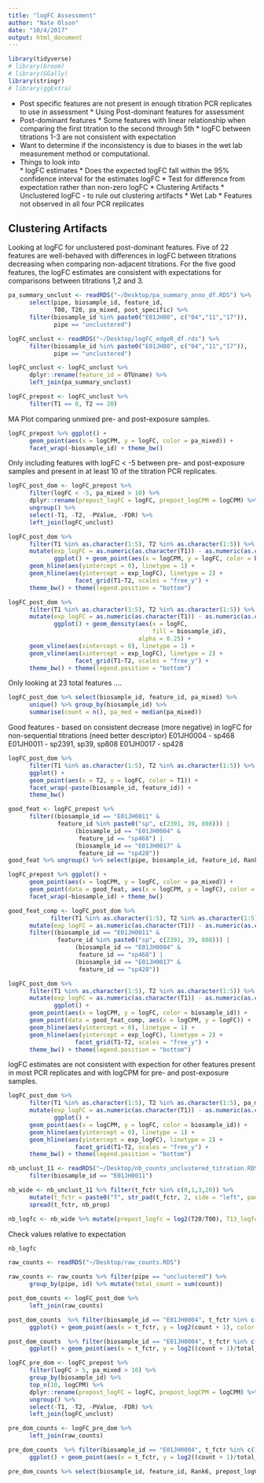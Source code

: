 ```yaml
---
title: "logFC Assessment"
author: "Nate Olson"
date: "10/4/2017"
output: html_document
---
```


```r
library(tidyverse)
# library(broom)
# library(GGally)
library(stringr)
# library(ggExtra)
```

* Post specific features are not present in enough titration PCR replicates to use in assessment 
      * Using Post-dominant features for assessment
* Post-dominant features 
      * Some features with linear relationship when comparing the first titration to the second through 5th 
      * logFC between titrations 1-3 are not consistent with expectation
* Want to determine if the inconsistency is due to biases in the wet lab measurement method or computational.
* Things to look into  
      * logFC estimates
            * Does the expected logFC fall within the 95% confidence interval for the estimates logFC
            * Test for difference from expectation rather than non-zero logFC
      * Clustering Artifacts 
            * Unclustered logFC - to rule out clustering artifacts 
      * Wet Lab 
            * Features not observed in all four PCR replicates

## Clustering Artifacts
Looking at logFC for unclustered post-dominant features. 
Five of 22 features are well-behaved with differences in logFC between titrations decreasing when comparing non-adjacent titrations. 
For the five good features, the logFC estimates are consistent with expectations for comparisons between titrations 1,2 and 3. 

```r
pa_summary_unclust <- readRDS("~/Desktop/pa_summary_anno_df.RDS") %>% 
      select(pipe, biosample_id, feature_id, 
             T00, T20, pa_mixed, post_specific) %>% 
      filter(biosample_id %in% paste0("E01JH00", c("04","11","17")),
             pipe == "unclustered")

logFC_unclust <- readRDS("~/Desktop/logFC_edgeR_df.rds") %>%
      filter(biosample_id %in% paste0("E01JH00", c("04","11","17")),
             pipe == "unclustered")

logFC_unclust <- logFC_unclust %>% 
      dplyr::rename(feature_id = OTUname) %>% 
      left_join(pa_summary_unclust)
```

```r
logFC_prepost <- logFC_unclust %>% 
      filter(T1 == 0, T2 == 20)
```

MA Plot comparing unmixed pre- and post-exposure samples. 
```r
logFC_prepost %>% ggplot() + 
      geom_point(aes(x = logCPM, y = logFC, color = pa_mixed)) + 
      facet_wrap(~biosample_id) + theme_bw()
```

Only including features with logFC < -5 between pre- and post-exposure samples and present in at least 10 of the titration PCR replicates. 

```r
logFC_post_dom <- logFC_prepost %>% 
      filter(logFC < -5, pa_mixed > 10) %>% 
      dplyr::rename(prepost_logFC = logFC, prepost_logCPM = logCPM) %>% 
      ungroup() %>% 
      select(-T1, -T2, -PValue, -FDR) %>% 
      left_join(logFC_unclust)
```

```r
logFC_post_dom %>% 
      filter(T1 %in% as.character(1:5), T2 %in% as.character(1:5)) %>% 
      mutate(exp_logFC = as.numeric(as.character(T1)) - as.numeric(as.character(T2))) %>% 
             ggplot() + geom_point(aes(x = logCPM, y = logFC, color = biosample_id)) + 
      geom_hline(aes(yintercept = 0), linetype = 1) +              
      geom_hline(aes(yintercept = exp_logFC), linetype = 2) + 
                   facet_grid(T1~T2, scales = "free_y") + 
      theme_bw() + theme(legend.position = "bottom")
```




```r
logFC_post_dom %>% 
      filter(T1 %in% as.character(1:5), T2 %in% as.character(1:5)) %>% 
      mutate(exp_logFC = as.numeric(as.character(T1)) - as.numeric(as.character(T2))) %>% 
             ggplot() + geom_density(aes(x = logFC, 
                                         fill = biosample_id), 
                                     alpha = 0.25) + 
      geom_vline(aes(xintercept = 0), linetype = 1) +              
      geom_vline(aes(xintercept = exp_logFC), linetype = 2) + 
                   facet_grid(T1~T2, scales = "free_y") + 
      theme_bw() + theme(legend.position = "bottom")
```

Only looking at 23 total features ....
```r
logFC_post_dom %>% select(biosample_id, feature_id, pa_mixed) %>% 
      unique() %>% group_by(biosample_id) %>% 
      summarise(count = n(), pa_med = median(pa_mixed))
```
Good features - based on consistent decrease (more negative) in logFC for non-sequential titrations (need better descriptor)
E01JH0004 - sp468
E01JH0011 - sp2391, sp39, sp808
E01JH0017 - sp428 
```r
logFC_post_dom %>% 
      filter(T1 %in% as.character(1:5), T2 %in% as.character(1:5)) %>% 
      ggplot() + 
      geom_point(aes(x = T2, y = logFC, color = T1)) +
      facet_wrap(~paste(biosample_id, feature_id)) + 
      theme_bw()
```

```r
good_feat <- logFC_prepost %>% 
      filter((biosample_id == "E01JH0011" &
              feature_id %in% paste0("sp", c(2391, 39, 808))) |
                   (biosample_id == "E01JH0004" &
                    feature_id == "sp468") |
                   (biosample_id == "E01JH0017" &
                    feature_id == "sp428"))
good_feat %>% ungroup() %>% select(pipe, biosample_id, feature_id, Rank6, pa_mixed) %>% unique()
```


```r
logFC_prepost %>% ggplot() + 
      geom_point(aes(x = logCPM, y = logFC, color = pa_mixed)) + 
      geom_point(data = good_feat, aes(x = logCPM, y = logFC), color = "darkorange") + 
      facet_wrap(~biosample_id) + theme_bw()
```


```r
good_feat_comp <- logFC_post_dom %>% 
            filter(T1 %in% as.character(1:5), T2 %in% as.character(1:5)) %>% 
      mutate(exp_logFC = as.numeric(as.character(T1)) - as.numeric(as.character(T2))) %>% 
      filter((biosample_id == "E01JH0011" &
              feature_id %in% paste0("sp", c(2391, 39, 808))) |
                   (biosample_id == "E01JH0004" &
                    feature_id == "sp468") |
                   (biosample_id == "E01JH0017" &
                    feature_id == "sp428"))

logFC_post_dom %>% 
      filter(T1 %in% as.character(1:5), T2 %in% as.character(1:5)) %>% 
      mutate(exp_logFC = as.numeric(as.character(T1)) - as.numeric(as.character(T2))) %>% 
             ggplot() + 
      geom_point(aes(x = logCPM, y = logFC, color = biosample_id)) + 
      geom_point(data = good_feat_comp, aes(x = logCPM, y = logFC)) + 
      geom_hline(aes(yintercept = 0), linetype = 1) +              
      geom_hline(aes(yintercept = exp_logFC), linetype = 2) + 
                   facet_grid(T1~T2, scales = "free_y") + 
      theme_bw() + theme(legend.position = "bottom")
```

logFC estimates are not consistent with expection for other features present in most PCR replicates and with logCPM for pre- and post-exposure samples.
```r
logFC_post_dom %>% 
      filter(T1 %in% as.character(1:5), T2 %in% as.character(1:5), pa_mixed > 24, prepost_logCPM > 10) %>% 
      mutate(exp_logFC = as.numeric(as.character(T1)) - as.numeric(as.character(T2))) %>% 
             ggplot() + 
      geom_point(aes(x = logCPM, y = logFC, color = biosample_id)) + 
      geom_hline(aes(yintercept = 0), linetype = 1) +              
      geom_hline(aes(yintercept = exp_logFC), linetype = 2) + 
                   facet_grid(T1~T2, scales = "free_y") + 
      theme_bw() + theme(legend.position = "bottom")
```


```r
nb_unclust_11 <- readRDS("~/Desktop/nb_counts_unclustered_titration.RDS") %>% 
      filter(biosample_id == "E01JH0011")
```

```r
nb_wide <- nb_unclust_11 %>% filter(t_fctr %in% c(0,1,3,20)) %>% 
      mutate(t_fctr = paste0("T", str_pad(t_fctr, 2, side = "left", pad = "0"))) %>% 
      spread(t_fctr, nb_prop)
```

```r
nb_logfc <- nb_wide %>% mutate(prepost_logfc = log2(T20/T00), T13_logfc = log2(T03/T01)) 
```

Check values relative to expectation
```r
nb_logfc
```

```r
raw_counts <- readRDS("~/Desktop/raw_counts.RDS")
```

```r
raw_counts <- raw_counts %>% filter(pipe == "unclustered") %>% 
      group_by(pipe, id) %>% mutate(total_count = sum(count))
```

```r
post_dom_counts <- logFC_post_dom %>%
      left_join(raw_counts)
```

```r
post_dom_counts  %>% filter(biosample_id == "E01JH0004", t_fctr %in% c(0:5,20)) %>% 
      ggplot() + geom_point(aes(x = t_fctr, y = log2(count + 1), color = t_fctr)) + facet_wrap(~feature_id, scales = "free")
```
```r
post_dom_counts  %>% filter(biosample_id == "E01JH0004", t_fctr %in% c(0:5,20)) %>% 
      ggplot() + geom_point(aes(x = t_fctr, y = log2((count + 1)/total_count), color = t_fctr)) + facet_wrap(~feature_id, scales = "free")
```

```r
logFC_pre_dom <- logFC_prepost %>% 
      filter(logFC > 5, pa_mixed > 10) %>% 
      group_by(biosample_id) %>% 
      top_n(10, logCPM) %>% 
      dplyr::rename(prepost_logFC = logFC, prepost_logCPM = logCPM) %>% 
      ungroup() %>% 
      select(-T1, -T2, -PValue, -FDR) %>% 
      left_join(logFC_unclust)
```


```r
pre_dom_counts <- logFC_pre_dom %>%
      left_join(raw_counts)
```

```r
pre_dom_counts  %>% filter(biosample_id == "E01JH0004", t_fctr %in% c(1:5,20)) %>% 
      ggplot() + geom_point(aes(x = t_fctr, y = log2((count + 1)/total_count), color = t_fctr)) + facet_wrap(~feature_id, scales = "free")
```

```r
pre_dom_counts %>% select(biosample_id, feature_id, Rank6, prepost_logCPM) %>% arrange(-prepost_logCPM) %>% unique()
```

